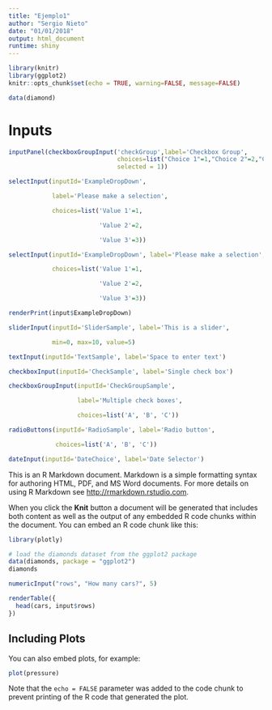 ```yaml
---
title: "Ejemplo1"
author: "Sergio Nieto"
date: "01/01/2018"
output: html_document
runtime: shiny
---
```


```r
library(knitr)
library(ggplot2)
knitr::opts_chunk$set(echo = TRUE, warning=FALSE, message=FALSE)

data(diamond)
```

# Inputs {#Inputs}
```r
inputPanel(checkboxGroupInput('checkGroup',label='Checkbox Group',
                              choices=list("Choice 1"=1,"Choice 2"=2,"Choice 3"=3),
                              selected = 1))

```


```r
selectInput(inputId='ExampleDropDown',

            label='Please make a selection',

            choices=list('Value 1'=1,

                         'Value 2'=2,

                         'Value 3'=3))
```

```r
selectInput(inputId='ExampleDropDown', label='Please make a selection',

            choices=list('Value 1'=1,

                         'Value 2'=2,

                         'Value 3'=3))

renderPrint(input$ExampleDropDown)
```

```r



sliderInput(inputId='SliderSample', label='This is a slider',

            min=0, max=10, value=5)

textInput(inputId='TextSample', label='Space to enter text')

checkboxInput(inputId='CheckSample', label='Single check box')

checkboxGroupInput(inputId='CheckGroupSample',

                   label='Multiple check boxes',

                   choices=list('A', 'B', 'C'))

radioButtons(inputId='RadioSample', label='Radio button',

             choices=list('A', 'B', 'C'))

dateInput(inputId='DateChoice', label='Date Selector')
```

This is an R Markdown document. Markdown is a simple formatting syntax for authoring HTML, PDF, and MS Word documents. For more details on using R Markdown see <http://rmarkdown.rstudio.com>.

When you click the **Knit** button a document will be generated that includes both content as well as the output of any embedded R code chunks within the document. You can embed an R code chunk like this:

```r
library(plotly)

# load the diamonds dataset from the ggplot2 package
data(diamonds, package = "ggplot2")
diamonds
```

```r

numericInput("rows", "How many cars?", 5)

renderTable({
  head(cars, input$rows)
})
```

## Including Plots

You can also embed plots, for example:

```r
plot(pressure)
```

Note that the `echo = FALSE` parameter was added to the code chunk to prevent printing of the R code that generated the plot.
